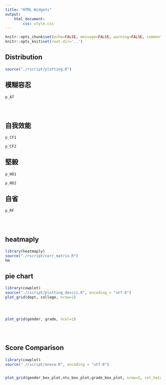 ```yaml
---
title: "HTML Widgets"
output: 
    html_document:
        css: style.css
---
```


```r
knitr::opts_chunk$set(echo=FALSE, message=FALSE, warning=FALSE, comment="")
knitr::opts_knit$set(root.dir='..')
```

<div style="line-height: 2em;">

## Distribution
```r
source("./rscript/plotting.R")
```

## 模糊容忍
```r
p_AT
```

<br> 

## 自我效能
```r
p_CF1
```
```r
p_CF2
```

## 堅毅
```r
p_HD1
```
```r
p_HD2
```

## 自省
```r
p_RF
```

<br>

## heatmaply
```r
library(heatmaply)
source("./rscript/corr_matrix.R")
hm
```

## pie chart

```r
library(cowplot)
source("./rscript/plotting_descri.R", encoding = "utf-8")
plot_grid(dept, college, nrow=2)
```

<br>

```r
plot_grid(gender, grade, ncol=2)
```

<br>

## Score Comparison
```r
library(cowplot)
source("./rscript/anova.R", encoding = "utf-8")

plot_grid(gender_box_plot,ntu_box_plot,grade_box_plot, nrow=2, rel_heights = c(1, 1.3))
```

</div>